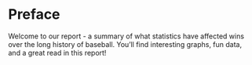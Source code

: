 # Preface {.unnumbered}

Welcome to our report - a summary of what statistics have affected wins over the long history of baseball. You'll find interesting graphs, fun data, and a great read in this report! 

